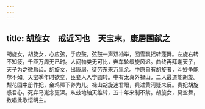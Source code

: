 ```yaml
---
---
---
```

title: 胡旋女　戒近习也　天宝末，康居国献之
---



胡旋女，胡旋女，心应弦，手应鼓。弦鼓一声双袖举，回雪飘摇转蓬舞。左旋右转不知疲，千匝万周无已时。人间物类无可比，奔车轮缓旋风迟。曲终再拜谢天子，天子为之微启齿。胡旋女，出康居，徒劳东来万里余。中原自有胡旋者，斗妙争能尔不如。天宝季年时欲变，臣妾人人学圆转。中有太真外禄山，二人最道能胡旋。梨花园中册作妃，金鸡障下养为儿。禄山胡旋迷君眼，兵过黄河疑未反。贵妃胡旋惑君心，死弃马嵬念更深。从兹地轴天维转，五十年来制不禁。胡旋女，莫空舞，数唱此歌悟明主。